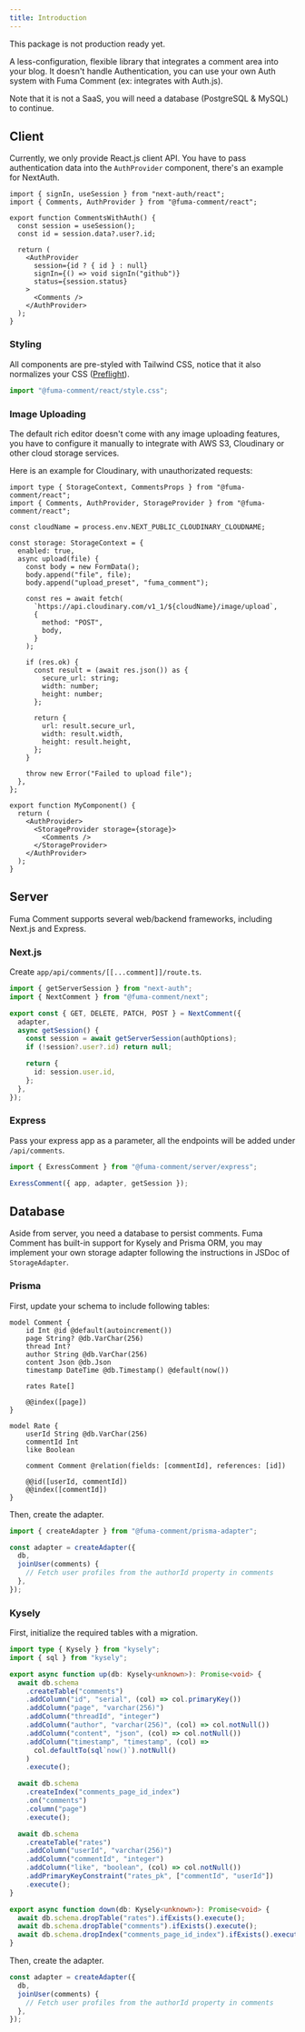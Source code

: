```yaml
---
title: Introduction
---
```



<Callout title="In development" type="warn">
  This package is not production ready yet.
</Callout>

A less-configuration, flexible library that integrates a comment area into your blog. It doesn't handle Authentication, you can use your own Auth system with Fuma Comment (ex: integrates with Auth.js).

Note that it is not a SaaS, you will need a database (PostgreSQL & MySQL) to continue.

## Client

Currently, we only provide React.js client API. You have to pass authentication data into the `AuthProvider` component, there's an example for NextAuth.

```tsx
import { signIn, useSession } from "next-auth/react";
import { Comments, AuthProvider } from "@fuma-comment/react";

export function CommentsWithAuth() {
  const session = useSession();
  const id = session.data?.user?.id;

  return (
    <AuthProvider
      session={id ? { id } : null}
      signIn={() => void signIn("github")}
      status={session.status}
    >
      <Comments />
    </AuthProvider>
  );
}
```

### Styling

All components are pre-styled with Tailwind CSS, notice that it also normalizes your CSS ([Preflight](https://tailwindcss.com/docs/preflight)).

```ts
import "@fuma-comment/react/style.css";
```

### Image Uploading

The default rich editor doesn't come with any image uploading features, you have to configure it manually to integrate with AWS S3, Cloudinary or other cloud storage services.

Here is an example for Cloudinary, with unauthorizated requests:

```tsx
import type { StorageContext, CommentsProps } from "@fuma-comment/react";
import { Comments, AuthProvider, StorageProvider } from "@fuma-comment/react";

const cloudName = process.env.NEXT_PUBLIC_CLOUDINARY_CLOUDNAME;

const storage: StorageContext = {
  enabled: true,
  async upload(file) {
    const body = new FormData();
    body.append("file", file);
    body.append("upload_preset", "fuma_comment");

    const res = await fetch(
      `https://api.cloudinary.com/v1_1/${cloudName}/image/upload`,
      {
        method: "POST",
        body,
      }
    );

    if (res.ok) {
      const result = (await res.json()) as {
        secure_url: string;
        width: number;
        height: number;
      };

      return {
        url: result.secure_url,
        width: result.width,
        height: result.height,
      };
    }

    throw new Error("Failed to upload file");
  },
};

export function MyComponent() {
  return (
    <AuthProvider>
      <StorageProvider storage={storage}>
        <Comments />
      </StorageProvider>
    </AuthProvider>
  );
}
```

## Server

Fuma Comment supports several web/backend frameworks, including Next.js and Express.

### Next.js

Create `app/api/comments/[[...comment]]/route.ts`.

```ts title="app/api/comments/[[...comment]]/route.ts"
import { getServerSession } from "next-auth";
import { NextComment } from "@fuma-comment/next";

export const { GET, DELETE, PATCH, POST } = NextComment({
  adapter,
  async getSession() {
    const session = await getServerSession(authOptions);
    if (!session?.user?.id) return null;

    return {
      id: session.user.id,
    };
  },
});
```

### Express

Pass your express app as a parameter, all the endpoints will be added under `/api/comments`.

```ts
import { ExressComment } from "@fuma-comment/server/express";

ExressComment({ app, adapter, getSession });
```

## Database

Aside from server, you need a database to persist comments. Fuma Comment has built-in support for Kysely and Prisma ORM, you may implement your own storage adapter following the instructions in JSDoc of `StorageAdapter`.

### Prisma

First, update your schema to include following tables:

```prisma
model Comment {
    id Int @id @default(autoincrement())
    page String? @db.VarChar(256)
    thread Int?
    author String @db.VarChar(256)
    content Json @db.Json
    timestamp DateTime @db.Timestamp() @default(now())

    rates Rate[]

    @@index([page])
}

model Rate {
    userId String @db.VarChar(256)
    commentId Int
    like Boolean

    comment Comment @relation(fields: [commentId], references: [id])

    @@id([userId, commentId])
    @@index([commentId])
}
```

Then, create the adapter.

```ts
import { createAdapter } from "@fuma-comment/prisma-adapter";

const adapter = createAdapter({
  db,
  joinUser(comments) {
    // Fetch user profiles from the authorId property in comments
  },
});
```

### Kysely

First, initialize the required tables with a migration.

```ts
import type { Kysely } from "kysely";
import { sql } from "kysely";

export async function up(db: Kysely<unknown>): Promise<void> {
  await db.schema
    .createTable("comments")
    .addColumn("id", "serial", (col) => col.primaryKey())
    .addColumn("page", "varchar(256)")
    .addColumn("threadId", "integer")
    .addColumn("author", "varchar(256)", (col) => col.notNull())
    .addColumn("content", "json", (col) => col.notNull())
    .addColumn("timestamp", "timestamp", (col) =>
      col.defaultTo(sql`now()`).notNull()
    )
    .execute();

  await db.schema
    .createIndex("comments_page_id_index")
    .on("comments")
    .column("page")
    .execute();

  await db.schema
    .createTable("rates")
    .addColumn("userId", "varchar(256)")
    .addColumn("commentId", "integer")
    .addColumn("like", "boolean", (col) => col.notNull())
    .addPrimaryKeyConstraint("rates_pk", ["commentId", "userId"])
    .execute();
}

export async function down(db: Kysely<unknown>): Promise<void> {
  await db.schema.dropTable("rates").ifExists().execute();
  await db.schema.dropTable("comments").ifExists().execute();
  await db.schema.dropIndex("comments_page_id_index").ifExists().execute();
}
```

Then, create the adapter.

```ts
const adapter = createAdapter({
  db,
  joinUser(comments) {
    // Fetch user profiles from the authorId property in comments
  },
});
```
